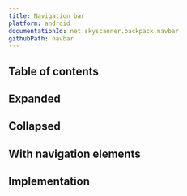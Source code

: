 ```yaml
---
title: Navigation bar
platform: android
documentationId: net.skyscanner.backpack.navbar
githubPath: navbar
---
```




## Table of contents

## Expanded

<AndroidComponentScreenshots
  lightMode={screenshotExpanded}
  darkMode={screenshotExpandedDm}
  altText="Android nav bar when expanded" />

## Collapsed

<AndroidComponentScreenshots
  lightMode={screenshotCollapsed}
  darkMode={screenshotCollapsedDm}
  altText="Android nav bar when collapsed" />

## With navigation elements

<AndroidComponentScreenshots
  lightMode={screenshotNavigation}
  darkMode={screenshotNavigationDm}
  altText="Android nav bar with navigation elements" />

## Implementation

<Readme file={readme} />

